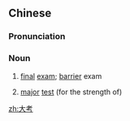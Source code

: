 ==Chinese==
{{zh-forms}}

===Pronunciation===
{{zh-pron
|m=dàkǎo
|c=daai6 haau2
|cat=n
}}

===Noun===
{{zh-noun}}

# [[final]] [[exam]]; [[barrier]] exam
# {{lb|zh|figurative}} [[major]] [[test]] (for the strength of)

[[zh:大考]]